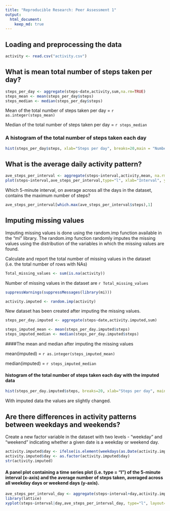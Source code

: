 ```yaml
---
title: "Reproducible Research: Peer Assessment 1"
output: 
  html_document:
    keep_md: true
---
```



## Loading and preprocessing the data

```r
activity <- read.csv("activity.csv")
```

## What is mean total number of steps taken per day?
```r
steps_per_day <- aggregate(steps~date,activity,sum,na.rm=TRUE)
steps_mean <- mean(steps_per_day$steps)
steps_median <- median(steps_per_day$steps)
```
Mean of the total number of steps taken per day = `r as.integer(steps_mean)`

Median of the total number of steps taken per day = `r steps_median`

### A histogram of the total number of steps taken each day

```r
hist(steps_per_day$steps, xlab="Steps per day", breaks=20,main = "Number of steps Taken Each day",col="magenta")

```


## What is the average daily activity pattern?

```r
ave_steps_per_interval <- aggregate(steps~interval,activity,mean, na.rm=TRUE)
plot(steps~interval,ave_steps_per_interval,type="l", xlab="Interval", ylab="Average Number of Steps", main="Average Steps per Interval",col="blue")

```

Which 5-minute interval, on average across all the days in the dataset, contains the maximum number of steps?

```r
ave_steps_per_interval[which.max(ave_steps_per_interval$steps),1]
```

## Imputing missing values
Imputing missing values is done using the random.imp function available in the "mi" library. The random.imp function randomly imputes the missing values using the distribution of the variables in which the missing values are found.

Calculate and report the total number of missing values in the dataset (i.e. the total number of rows with NAs)

```r
Total_missing_values <- sum(is.na(activity))
```

Number of missing values in the dataset are `r Total_missing_values`

```r
suppressWarnings(suppressMessages(library(mi)))
```

```r
activity.imputed <- random.imp(activity)
```

New dataset has been created after imputing the missing values.

```r
steps_per_day.imputed <- aggregate(steps~date,activity.imputed,sum)

```

```r
steps_imputed_mean <- mean(steps_per_day.imputed$steps)
steps_imputed_median <- median(steps_per_day.imputed$steps)
```
####The mean and median after imputing the missing values

mean(imputed) = `r as.integer(steps_imputed_mean)`

median(imputed) = `r steps_imputed_median`

#### histogram of the total number of steps taken each day with the imputed data

```r
hist(steps_per_day.imputed$steps, breaks=20, xlab="Steps per day", main = "Number of steps Taken Each day",col="blue")
```

With imputed data the values are slightly changed.

## Are there differences in activity patterns between weekdays and weekends?

Create a new factor variable in the dataset with two levels - "weekday" and "weekend" indicating whether a given date is a weekday or weekend day.

```r
activity.imputed$day <- ifelse(is.element(weekdays(as.Date(activity.imputed$date,"%m/%d/%Y")),c("Saturday", "Sunday")),"weekend","weekday")
activity.imputed$day <- as.factor(activity.imputed$day)
str(activity.imputed)
```

#### A panel plot containing a time series plot (i.e. type = "l") of the 5-minute interval (x-axis) and the average number of steps taken, averaged across all weekday days or weekend days (y-axis).

```r
ave_steps_per_interval_day <- aggregate(steps~interval+day,activity.imputed,mean)
library(lattice)
xyplot(steps~interval|day,ave_steps_per_interval_day, type="l", layout=c(1,2))
```